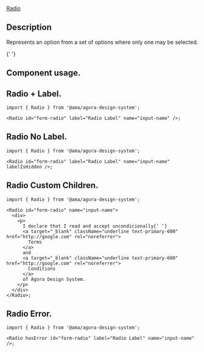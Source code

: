 
<Meta title="Components/Atoms/Radio/Radio Docs" />

<div className="mb-32 text-headings-lg-strong">
  <u>Radio</u>
  <h2 className="text-headings-l-strong mb-8">Description </h2>
  <p className="fs-16">Represents an option from a set of options where only one may be selected.</p>
</div>

{' '}

<h2 className="text-headings-l-strong my-8">Component usage.</h2>
<h2 className="text-headings-l-strong my-8">Radio + Label.</h2>

```tsx
import { Radio } from '@ama/agora-design-system';

<Radio id="form-radio" label="Radio Label" name="input-name" />;
```

<h2 className="text-headings-l-strong my-8">Radio No Label.</h2>

```tsx
import { Radio } from '@ama/agora-design-system';

<Radio id="form-radio" label="Radio Label" name="input-name" labelIsHidden />;
```

<h2 className="text-headings-l-strong my-8">Radio Custom Children.</h2>

```tsx
import { Radio } from '@ama/agora-design-system';

<Radio id="form-radio" name="input-name">
  <div>
    <p>
      I declare that I read and accept uncondicionally{' '}
      <a target="_blank" className="underline text-primary-600" href="http://google.com" rel="noreferrer">
        Terms
      </a>
      and
      <a target="_blank" className="underline text-primary-600" href="http://google.com" rel="noreferrer">
        Conditions
      </a>
      of Agora Design System.
    </p>
  </div>
</Radio>;
```

<h2 className="text-headings-l-strong my-8">Radio Error.</h2>

```tsx
import { Radio } from '@ama/agora-design-system';

<Radio hasError id="form-radio" label="Radio Label" name="input-name" />;
```
